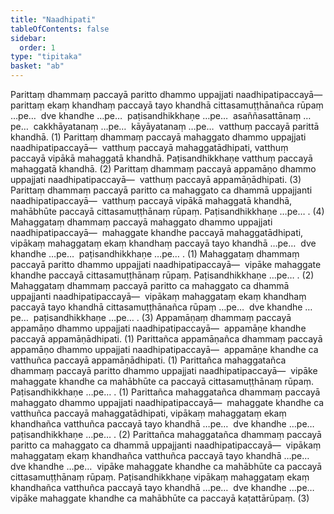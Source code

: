 ```yaml
---
title: "Naadhipati"
tableOfContents: false
sidebar:
  order: 1
type: "tipitaka"
basket: "ab"
---
```



<DynamicBreadcrumb />

<Division number="35">

<Paragraph number="1976">
Parittaṃ dhammaṃ paccayā paritto dhammo uppajjati naadhipatipaccayā—  parittaṃ ekaṃ khandhaṃ paccayā tayo khandhā cittasamuṭṭhānañca rūpaṃ …pe…  dve khandhe …pe…  paṭisandhikkhaṇe …pe…  asaññasattānaṃ …pe…  cakkhāyatanaṃ …pe…  kāyāyatanaṃ …pe…  vatthuṃ paccayā parittā khandhā. (1)
</Paragraph>

<Paragraph number="1977">
Parittaṃ dhammaṃ paccayā mahaggato dhammo uppajjati naadhipatipaccayā—  vatthuṃ paccayā mahaggatādhipati, vatthuṃ paccayā vipākā mahaggatā khandhā. Paṭisandhikkhaṇe vatthuṃ paccayā mahaggatā khandhā. (2)
</Paragraph>

<Paragraph number="1978">
Parittaṃ dhammaṃ paccayā appamāṇo dhammo uppajjati naadhipatipaccayā—  vatthuṃ paccayā appamāṇādhipati. (3)
</Paragraph>

<Paragraph number="1979">
Parittaṃ dhammaṃ paccayā paritto ca mahaggato ca dhammā uppajjanti naadhipatipaccayā—  vatthuṃ paccayā vipākā mahaggatā khandhā, mahābhūte paccayā cittasamuṭṭhānaṃ rūpaṃ. Paṭisandhikkhaṇe …pe… . (4)
</Paragraph>

</Division>
<Division number="36">

<Paragraph number="1980">
Mahaggataṃ dhammaṃ paccayā mahaggato dhammo uppajjati naadhipatipaccayā—  mahaggate khandhe paccayā mahaggatādhipati, vipākaṃ mahaggataṃ ekaṃ khandhaṃ paccayā tayo khandhā …pe…  dve khandhe …pe…  paṭisandhikkhaṇe …pe… . (1)
</Paragraph>

<Paragraph number="1981">
Mahaggataṃ dhammaṃ paccayā paritto dhammo uppajjati naadhipatipaccayā—  vipāke mahaggate khandhe paccayā cittasamuṭṭhānaṃ rūpaṃ. Paṭisandhikkhaṇe …pe… . (2)
</Paragraph>

<Paragraph number="1982">
Mahaggataṃ dhammaṃ paccayā paritto ca mahaggato ca dhammā uppajjanti naadhipatipaccayā—  vipākaṃ mahaggataṃ ekaṃ khandhaṃ paccayā tayo khandhā cittasamuṭṭhānañca rūpaṃ …pe…  dve khandhe …pe…  paṭisandhikkhaṇe …pe… . (3)
</Paragraph>

<Paragraph number="1983">
Appamāṇaṃ dhammaṃ paccayā appamāṇo dhammo uppajjati naadhipatipaccayā—  appamāṇe khandhe paccayā appamāṇādhipati. (1)
</Paragraph>

</Division>
<Division number="37">

<Paragraph number="1984">
Parittañca appamāṇañca dhammaṃ paccayā appamāṇo dhammo uppajjati naadhipatipaccayā—  appamāṇe khandhe ca vatthuñca paccayā appamāṇādhipati. (1)
</Paragraph>

<Paragraph number="1985">
Parittañca mahaggatañca dhammaṃ paccayā paritto dhammo uppajjati naadhipatipaccayā—  vipāke mahaggate khandhe ca mahābhūte ca paccayā cittasamuṭṭhānaṃ rūpaṃ. Paṭisandhikkhaṇe …pe… . (1)
</Paragraph>

<Paragraph number="1986">
Parittañca mahaggatañca dhammaṃ paccayā mahaggato dhammo uppajjati naadhipatipaccayā—  mahaggate khandhe ca vatthuñca paccayā mahaggatādhipati, vipākaṃ mahaggataṃ ekaṃ khandhañca vatthuñca paccayā tayo khandhā …pe…  dve khandhe …pe…  paṭisandhikkhaṇe …pe… . (2)
</Paragraph>

<Paragraph number="1987">
Parittañca mahaggatañca dhammaṃ paccayā paritto ca mahaggato ca dhammā uppajjanti naadhipatipaccayā—  vipākaṃ mahaggataṃ ekaṃ khandhañca vatthuñca paccayā tayo khandhā …pe…  dve khandhe …pe…  vipāke mahaggate khandhe ca mahābhūte ca paccayā cittasamuṭṭhānaṃ rūpaṃ. Paṭisandhikkhaṇe vipākaṃ mahaggataṃ ekaṃ khandhañca vatthuñca paccayā tayo khandhā …pe…  dve khandhe …pe…  vipāke mahaggate khandhe ca mahābhūte ca paccayā kaṭattārūpaṃ. (3)
</Paragraph>
</Division>